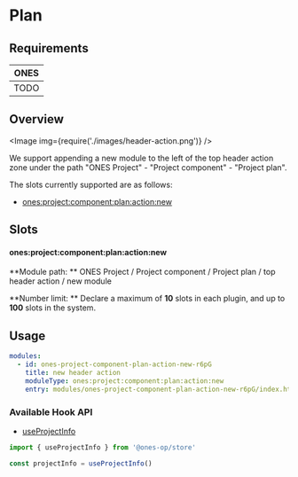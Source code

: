
# Plan

## Requirements

| **ONES** |
| :------: |
|   TODO   |

## Overview

<Image img={require('./images/header-action.png')} />

We support appending a new module to the left of the top header action zone under the path "ONES Project" - "Project component" - "Project plan".

The slots currently supported are as follows:

- [ones:project:component:plan:action:new](#onesprojectcomponentplanactionnew)

## Slots

#### ones:project:component:plan:action:new

**Module path: ** ONES Project / Project component / Project plan / top header action / new module

**Number limit: ** Declare a maximum of **10** slots in each plugin, and up to **100** slots in the system.

## Usage

```yaml
modules:
  - id: ones-project-component-plan-action-new-r6pG
    title: new header action
    moduleType: ones:project:component:plan:action:new
    entry: modules/ones-project-component-plan-action-new-r6pG/index.html
```

### Available Hook API

- [useProjectInfo](../../../../../../reference/packages/store/store.md#useProjectInfo)

```ts
import { useProjectInfo } from '@ones-op/store'

const projectInfo = useProjectInfo()
```
